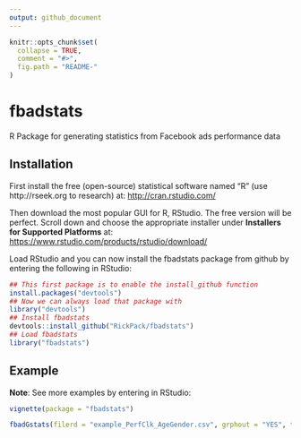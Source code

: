 ---
output: github_document
---

<!-- README.md is generated from README.Rmd. Please edit that file -->

```{r, echo = FALSE}
knitr::opts_chunk$set(
  collapse = TRUE,
  comment = "#>",
  fig.path = "README-"
)
```

# fbadstats

R Package for generating statistics from Facebook ads performance data

## Installation

First install the free (open-source) statistical software named "R" (use http://rseek.org to research) at:
[http://cran.rstudio.com/](http://cran.rstudio.com/)

Then download the most popular GUI for R, RStudio. The free version will be perfect. Scroll down and choose the appropriate installer under **Installers for Supported Platforms** at:
[https://www.rstudio.com/products/rstudio/download/](https://www.rstudio.com/products/rstudio/download/)

Load RStudio and you can now install the fbadstats package from github by entering the following in RStudio:
```{r gh-installation, eval = FALSE}
## This first package is to enable the install_github function
install.packages("devtools")
## Now we can always load that package with
library("devtools")
## Install fbadstats
devtools::install_github("RickPack/fbadstats")
## Load fbadstats
library("fbadstats")
```

## Example
**Note**: See more examples by entering in RStudio:
```{r, eval = FALSE}
vignette(package = "fbadstats")
```

```{r example, fig.width = 15, fig_height = 15}
fbadGstats(filerd = "example_PerfClk_AgeGender.csv", grphout = "YES", tblout = "BEST")
```
